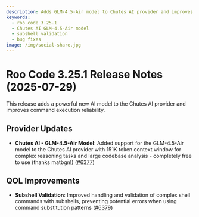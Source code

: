 ```yaml
---
description: Adds GLM-4.5-Air model to Chutes AI provider and improves subshell validation.
keywords:
  - roo code 3.25.1
  - Chutes AI GLM-4.5-Air model
  - subshell validation
  - bug fixes
image: /img/social-share.jpg
---
```


# Roo Code 3.25.1 Release Notes (2025-07-29)

This release adds a powerful new AI model to the Chutes AI provider and improves command execution reliability.

## Provider Updates

* **Chutes AI - GLM-4.5-Air Model**: Added support for the GLM-4.5-Air model to the Chutes AI provider with 151K token context window for complex reasoning tasks and large codebase analysis - completely free to use (thanks matbgn!) ([#6377](https://github.com/RooCodeInc/Roo-Code/pull/6377))

## QOL Improvements

* **Subshell Validation**: Improved handling and validation of complex shell commands with subshells, preventing potential errors when using command substitution patterns ([#6379](https://github.com/RooCodeInc/Roo-Code/pull/6379))